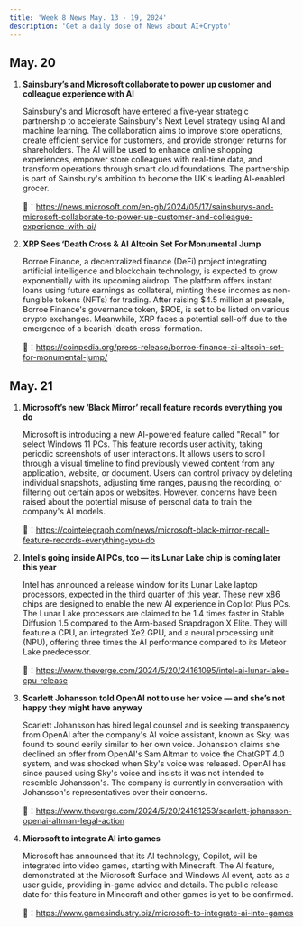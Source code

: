 ```yaml
---
title: 'Week 8 News May. 13 - 19, 2024'
description: 'Get a daily dose of News about AI+Crypto'
---
```


## May. 20 
1. **Sainsbury’s and Microsoft collaborate to power up customer and colleague experience with AI** 
    
    Sainsbury's and Microsoft have entered a five-year strategic partnership to accelerate Sainsbury's Next Level strategy using AI and machine learning. The collaboration aims to improve store operations, create efficient service for customers, and provide stronger returns for shareholders. The AI will be used to enhance online shopping experiences, empower store colleagues with real-time data, and transform operations through smart cloud foundations. The partnership is part of Sainsbury's ambition to become the UK's leading AI-enabled grocer.
    
    🔗：https://news.microsoft.com/en-gb/2024/05/17/sainsburys-and-microsoft-collaborate-to-power-up-customer-and-colleague-experience-with-ai/
    
2. **XRP Sees ‘Death Cross & AI Altcoin Set For Monumental Jump** 
    
    Borroe Finance, a decentralized finance (DeFi) project integrating artificial intelligence and blockchain technology, is expected to grow exponentially with its upcoming airdrop. The platform offers instant loans using future earnings as collateral, minting these incomes as non-fungible tokens (NFTs) for trading. After raising $4.5 million at presale, Borroe Finance's governance token, $ROE, is set to be listed on various crypto exchanges. Meanwhile, XRP faces a potential sell-off due to the emergence of a bearish 'death cross' formation.
    
    🔗：https://coinpedia.org/press-release/borroe-finance-ai-altcoin-set-for-monumental-jump/

## May. 21
1. **Microsoft’s new ‘Black Mirror’ recall feature records everything you do** 
    
    Microsoft is introducing a new AI-powered feature called "Recall" for select Windows 11 PCs. This feature records user activity, taking periodic screenshots of user interactions. It allows users to scroll through a visual timeline to find previously viewed content from any application, website, or document. Users can control privacy by deleting individual snapshots, adjusting time ranges, pausing the recording, or filtering out certain apps or websites. However, concerns have been raised about the potential misuse of personal data to train the company's AI models.
    
    🔗：https://cointelegraph.com/news/microsoft-black-mirror-recall-feature-records-everything-you-do
    
2. **Intel’s going inside AI PCs, too — its Lunar Lake chip is coming later this year** 
    
    Intel has announced a release window for its Lunar Lake laptop processors, expected in the third quarter of this year. These new x86 chips are designed to enable the new AI experience in Copilot Plus PCs. The Lunar Lake processors are claimed to be 1.4 times faster in Stable Diffusion 1.5 compared to the Arm-based Snapdragon X Elite. They will feature a CPU, an integrated Xe2 GPU, and a neural processing unit (NPU), offering three times the AI performance compared to its Meteor Lake predecessor.
    
    🔗：https://www.theverge.com/2024/5/20/24161095/intel-ai-lunar-lake-cpu-release
    
3. **Scarlett Johansson told OpenAI not to use her voice — and she’s not happy they might have anyway**  
    
    Scarlett Johansson has hired legal counsel and is seeking transparency from OpenAI after the company's AI voice assistant, known as Sky, was found to sound eerily similar to her own voice. Johansson claims she declined an offer from OpenAI's Sam Altman to voice the ChatGPT 4.0 system, and was shocked when Sky's voice was released. OpenAI has since paused using Sky's voice and insists it was not intended to resemble Johansson's. The company is currently in conversation with Johansson's representatives over their concerns.
    
    🔗：https://www.theverge.com/2024/5/20/24161253/scarlett-johansson-openai-altman-legal-action
    
4. **Microsoft to integrate AI into games** 
    
    Microsoft has announced that its AI technology, Copilot, will be integrated into video games, starting with Minecraft. The AI feature, demonstrated at the Microsoft Surface and Windows AI event, acts as a user guide, providing in-game advice and details. The public release date for this feature in Minecraft and other games is yet to be confirmed.
    
    🔗：https://www.gamesindustry.biz/microsoft-to-integrate-ai-into-games